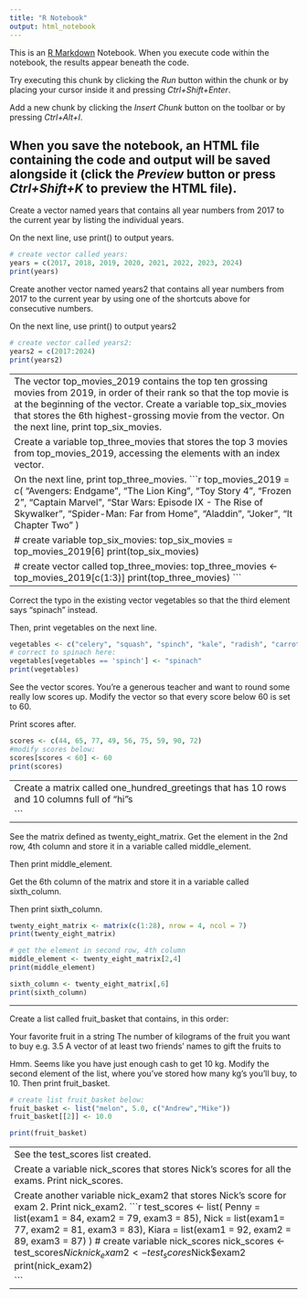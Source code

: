---
title: "R Notebook"
output: html_notebook
---

This is an [R Markdown](http://rmarkdown.rstudio.com) Notebook. When you execute code within the notebook, the results appear beneath the code. 

Try executing this chunk by clicking the *Run* button within the chunk or by placing your cursor inside it and pressing *Ctrl+Shift+Enter*. 

Add a new chunk by clicking the *Insert Chunk* button on the toolbar or by pressing *Ctrl+Alt+I*.

When you save the notebook, an HTML file containing the code and output will be saved alongside it (click the *Preview* button or press *Ctrl+Shift+K* to preview the HTML file).
--------------------------------------------------------------------------------------------------------------------------------

Create a vector named years that contains all year numbers from 2017 to the current year by listing the individual years.

On the next line, use print() to output years.
```{r}
# create vector called years:
years = c(2017, 2018, 2019, 2020, 2021, 2022, 2023, 2024)
print(years)
```
Create another vector named years2 that contains all year numbers from 2017 to the current year by using one of the shortcuts above for consecutive numbers.

On the next line, use print() to output years2
```{r}
# create vector called years2:
years2 = c(2017:2024)
print(years2)
```
-----------------------------------------------------------------------------------------------------------------------------
The vector top_movies_2019 contains the top ten grossing movies from 2019, in order of their rank so that the top movie is at the beginning of the vector. Create a variable top_six_movies that stores the 6th highest-grossing movie from the vector. On the next line, print top_six_movies.

Create a variable top_three_movies that stores the top 3 movies from top_movies_2019, accessing the elements with an index vector.

On the next line, print top_three_movies.
```{r}
top_movies_2019 = c(
  "Avengers: Endgame",
  "The Lion King",
  "Toy Story 4",
  "Frozen 2",
  "Captain Marvel",
  "Star Wars: Episode IX - The Rise of Skywalker",
  "Spider-Man: Far from Home",
  "Aladdin",
  "Joker",
  "It Chapter Two"
)

# create variable top_six_movies:
top_six_movies = top_movies_2019[6]
print(top_six_movies)

# create vector called top_three_movies:
top_three_movies <- top_movies_2019[c(1:3)]
print(top_three_movies)
```
-------------------------------------------------------------------------------------------------------------------------

Correct the typo in the existing vector vegetables so that the third element says "spinach" instead.

Then, print vegetables on the next line.
```{r}
vegetables <- c("celery", "squash", "spinch", "kale", "radish", "carrot", "onion")
# correct to spinach here:
vegetables[vegetables == 'spinch'] <- "spinach"
print(vegetables)

```
See the vector scores. You’re a generous teacher and want to round some really low scores up. Modify the vector so that every score below 60 is set to 60.

Print scores after.
```{r}
scores <- c(44, 65, 77, 49, 56, 75, 59, 90, 72)
#modify scores below:
scores[scores < 60] <- 60
print(scores)
```
-------------------------------------------------------------------------------------------------------------------------
Create a matrix called one_hundred_greetings that has 10 rows and 10 columns full of "hi"s
```{r}
# create one_hundred_greetings matrix below:
one_hundred_greetings <- matrix("hi", nrow = 10, ncol = 10)
print(one_hundred_greetings)
```
Create a number matrix called different_neighbors in R based on what’s shown below: A 3 row by 5 column matrix where the first column is [0 1], second column is [1 0], and it alternates in this pattern
You can print different_neighbors to make sure it looks right.
```{r}
# create different_neighbors matrix below:
different_neighbors <- matrix(c(1,0),nrow=3,ncol=5)
print(different_neighbors)

```
-------------------------------------------------------------------------------------------------------------------------

See the matrix defined as twenty_eight_matrix. Get the element in the 2nd row, 4th column and store it in a variable called middle_element.

Then print middle_element.

Get the 6th column of the matrix and store it in a variable called sixth_column.

Then print sixth_column.
```{r}
twenty_eight_matrix <- matrix(c(1:28), nrow = 4, ncol = 7)
print(twenty_eight_matrix)

# get the element in second row, 4th column
middle_element <- twenty_eight_matrix[2,4]
print(middle_element)

sixth_column <- twenty_eight_matrix[,6]
print(sixth_column)
```
-------------------------------------------------------------------------------------------------------------------------

Create a list called fruit_basket that contains, in this order:

  Your favorite fruit in a string
  The number of kilograms of the fruit you want to buy e.g. 3.5
  A vector of at least two friends’ names to gift the fruits to

Hmm. Seems like you have just enough cash to get 10 kg. Modify the second element of the list, where you’ve stored how many kg’s you’ll buy, to 10.
Then print fruit_basket.
```{r}
# create list fruit_basket below:
fruit_basket <- list("melon", 5.0, c("Andrew","Mike"))
fruit_basket[[2]] <- 10.0

print(fruit_basket)
```
-------------------------------------------------------------------------------------------------------------------------
See the test_scores list created.

Create a variable nick_scores that stores Nick’s scores for all the exams. Print nick_scores.

Create another variable nick_exam2 that stores Nick’s score for exam 2. Print nick_exam2.
```{r}
test_scores <- list(
  Penny = list(exam1 = 84, exam2 = 79, exam3 = 85),
  Nick = list(exam1= 77, exam2 = 81, exam3 = 83),
  Kiara = list(exam1 = 92, exam2 = 89, exam3 = 87)
)
# create variable nick_scores
nick_scores <- test_scores$Nick
nick_exam2 <- test_scores$Nick$exam2
print(nick_exam2)

```
-------------------------------------------------------------------------------------------------------------------------









































